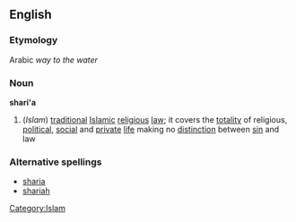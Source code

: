 ==English==
===Etymology===
Arabic ''way to the water''
===Noun===
{{wikipedia}}
'''shari'a'''
#(''Islam'') [[traditional]] [[Islamic]] [[religious]] [[law]]; it covers the [[totality]] of religious, [[political]], [[social]] and [[private]] [[life]] making no [[distinction]] between [[sin]] and law
===Alternative spellings===
*[[sharia]]
*[[shariah]]
[[Category:Islam]]